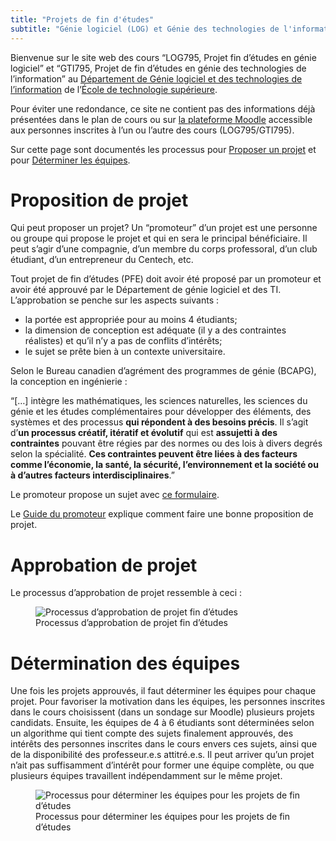 ```yaml
---
title: "Projets de fin d'études"
subtitle: "Génie logiciel (LOG) et Génie des technologies de l'information (GTI) de l'[École de technologie supérieure (ÉTS)](https://www.etsmtl.ca)"
---
```


Bienvenue sur le site web des cours "LOG795, Projet fin d'études en génie logiciel" et "GTI795, Projet de fin d'études en génie des technologies de l'information" au [Département de Génie logiciel et des technologies de l'information](https://www.etsmtl.ca/ets/gouvernance/decanats-et-departements/departement-genie-logiciel-ti) de l'[École de technologie supérieure](https://www.etsmtl.ca/).

Pour éviter une redondance, ce site ne contient pas des informations déjà présentées dans le plan de cours ou sur [la plateforme Moodle](https://ena.etsmtl.ca) accessible aux personnes inscrites à l'un ou l'autre des cours (LOG795/GTI795). 

Sur cette page sont documentés les processus pour [Proposer un projet](#Proposer) et pour [Déterminer les équipes](#Determiner).

# Proposition de projet {#Proposer}

Qui peut proposer un projet? Un "promoteur" d'un projet est une personne ou groupe qui propose le projet et qui en sera le principal bénéficiaire.
Il peut s'agir d'une compagnie, d'un membre du corps professoral, d'un club étudiant, d'un entrepreneur du Centech, etc. 

Tout projet de fin d'études (PFE) doit avoir été proposé par un promoteur et avoir été approuvé par le Département de génie logiciel et des TI. L'approbation se penche sur les aspects suivants :

- la portée est appropriée pour au moins 4 étudiants; 
- la dimension de conception est adéquate (il y a des contraintes réalistes) et qu'il n'y a pas de conflits d'intérêts;
- le sujet se prête bien à un contexte universitaire.

::: {.callout-note appearance="simple"}
Selon le Bureau canadien d'agrément des programmes de génie (BCAPG), la conception en ingénierie :

"[...] intègre les mathématiques, les sciences naturelles, les sciences du génie et les études complémentaires pour développer des éléments, des systèmes et des processus **qui répondent à des besoins précis**. Il s'agit d'**un processus créatif, itératif et évolutif** qui est **assujetti à des contraintes** pouvant être régies par des normes ou des lois à divers degrés selon la spécialité. **Ces contraintes peuvent être liées à des facteurs comme l'économie, la santé, la sécurité, l'environnement et la société ou à d'autres facteurs interdisciplinaires**." 
:::

Le promoteur propose un sujet avec [ce formulaire](http://tiny.cc/prop-pfe-logti). 

<!-- Un projet de fin d'études est une activité de conception et d'apprentissage universitaire.
Pour certains PFE, des ententes de confidentialité et de cession de droits de propriété intellectuelle peuvent être exigées.
Avant de signer quoi que ce soit, tout.e.s les étudiant.e.s et les promoteurs (les partenaires industriels), le cas échéant, doivent lire et comprendre [ce document explicatif](https://docs.google.com/a/etsmtl.net/viewer?a=v&pid=sites&srcid=ZXRzbXRsLm5ldHxsb2c3OTUtZ3RpNzk1fGd4OjE5ZDAzZjM3M2I4NjI4NGE). -->

::: {.callout-tip appearance="simple"}
Le [Guide du promoteur](guidePromoteur.qmd) explique comment faire une bonne proposition de projet.
:::

# Approbation de projet

Le processus d'approbation de projet ressemble à ceci :

![Processus d'approbation de projet fin d'études](http://tiny.cc/pfelogti_proc_prop_svg)

# Détermination des équipes {#Determiner}

Une fois les projets approuvés, il faut déterminer les équipes pour chaque projet. 
Pour favoriser la motivation dans les équipes, les personnes inscrites dans le cours choisissent (dans un sondage sur Moodle) plusieurs projets candidats.
Ensuite, les équipes de 4 à 6 étudiants sont déterminées selon un algorithme qui tient compte des sujets finalement approuvés, des intérêts des personnes inscrites dans le cours envers ces sujets, ainsi que de la disponibilité des professeur.e.s attitré.e.s.
Il peut arriver qu'un projet n'ait pas suffisamment d'intérêt pour former une équipe complète, ou que plusieurs équipes travaillent indépendamment sur le même projet.

![Processus pour déterminer les équipes pour les projets de fin d'études](http://tiny.cc/pfelogti_proc_equpe_svg)